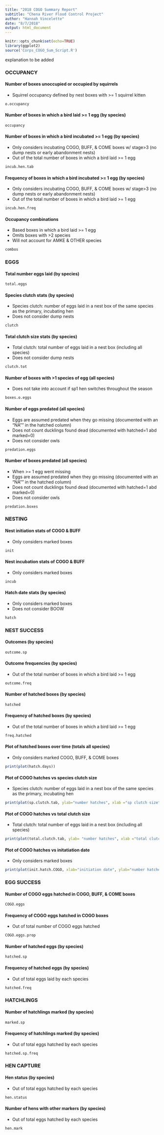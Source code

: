 ```yaml
---
title: "2018 COGO Summary Report"
subtitle: "Chena River Flood Control Project"
author: "Hannah Vincelette"
date: "8/7/2018"
output: html_document
---
```


```r
knitr::opts_chunk$set(echo=TRUE) 
library(ggplot2)
source('Corps_COGO_Sum_Script.R')
```

explanation to be added


### OCCUPANCY

#### Number of boxes unoccupied or occupied by squirrels

* Squirrel occupancy defined by nest boxes with >= 1 squirrel kitten

```r
o.occupancy
```


#### Number of boxes in which a bird laid >= 1 egg (by species)
```r
occupancy
```


#### Number of boxes in which a bird incubated >= 1 egg (by species)
* Only considers incubating COGO, BUFF, & COME boxes w/ stage>3 (no dump nests or early abandonment nests)
* Out of the total number of boxes in which a bird laid >= 1 egg

```r
incub.hen.tab
```

#### Frequency of boxes in which a bird incubated >= 1 egg (by species)
* Only considers incubating COGO, BUFF, & COME boxes w/ stage>3 (no dump nests or early abandonment nests)
* Out of the total number of boxes in which a bird laid >= 1 egg

```r
incub.hen.freq
```
#### Occupancy combinations 
* Based boxes in which a bird laid >= 1 egg
* Omits boxes with >2 species
* Will not account for AMKE & OTHER species

```r
combos
```

### EGGS

#### Total number eggs laid (by species)
```r
total.eggs
```

#### Species clutch stats (by species)
* Species clutch: number of eggs laid in a nest box of the same species as the primary, incubating hen
* Does not consider dump nests
```r
clutch
```


#### Total clutch size stats (by species)
* Total clutch: total number of eggs laid in a nest box (including all species)
* Does not consider dump nests
```r
clutch.tot
```

#### Number of boxes with >1 species of egg (all species)
* Does not take into account if sp1 hen switches throughout the season
```r
boxes.o.eggs
```

#### Number of eggs predated (all species)
* Eggs are assumed predated when they go missing (documented with an "NA"" in the hatched column)
* Does not count ducklings found dead (documented with hatched=1 abd marked=0)
* Does not consider owls

```r
predation.eggs
```

#### Number of boxes predated (all species)
* When >= 1 egg went missing
* Eggs are assumed predated when they go missing (documented with an "NA"" in the hatched column)
* Does not count ducklings found dead (documented with hatched=1 abd marked=0)
* Does not consider owls

```r
predation.boxes
```

### NESTING

#### Nest initiation stats of COGO & BUFF
* Only considers marked boxes
```r
init
```


#### Nest incubation stats of COGO & BUFF
* Only considers marked boxes
```r
incub
```


#### Hatch date stats (by species)
* Only considers marked boxes
* Does not consider BOOW
```r
hatch
```

### NEST SUCCESS

#### Outcomes (by species)
```r
outcome.sp
```

#### Outcome frequencies (by species)
* Out of the total number of boxes in which a bird laid >= 1 egg 
```r
outcome.freq
```

#### Number of hatched boxes (by species)
```r
hatched
```

#### Frequency of hatched boxes (by species)
* Out of the total number of boxes in which a bird laid >= 1 egg 
```r
freq.hatched
```

#### Plot of hatched boxes over time (totals all species)
* Only considers marked COGO, BUFF, & COME boxes
```r
print(plot(hatch.days))
```

#### Plot of COGO hatches vs species clutch size
* Species clutch: number of eggs laid in a nest box of the same species as the primary, incubating hen
```r
print(plot(sp.clutch.tab, ylab="number hatches", xlab ="sp clutch size"))
```

#### Plot of COGO hatches vs total clutch size
* Total clutch: total number of eggs laid in a nest box (including all species)
```r
print(plot(total.clutch.tab, ylab= "number hatches", xlab ="total clutch size"))
```

#### Plot of COGO hatches vs initatiation date
* Only considers marked boxes
```r
print(plot(init.hatch.COGO, xlab="initiation date", ylab="number hatched boxes"))
```

### EGG SUCCESS
#### Number of COGO eggs hatched in COGO, BUFF, & COME boxes
```r
COGO.eggs
```

#### Frequency of COGO eggs hatched in COGO boxes
* Out of total number of COGO eggs hatched
```r
COGO.eggs.prop
```

#### Number of hatched eggs (by species)
```r
hatched.sp
```

#### Frequency of hatched eggs (by species)
* Out of total eggs laid by each species
```r
hatched.freq
```

### HATCHLINGS

#### Number of hatchlings marked (by species)
```r
marked.sp
```

#### Frequency of hatchlings marked (by species)
* Out of total eggs hatched by each species
```r
hatched.sp.freq
```

### HEN CAPTURE
#### Hen status (by species)
* Out of total eggs hatched by each species
```r
hen.status
```

#### Number of hens with other markers (by species)
* Out of total eggs hatched by each species
```r
hen.mark
```


